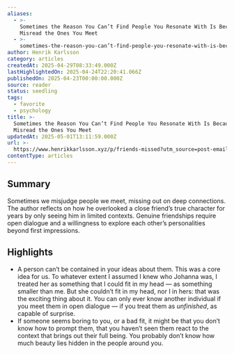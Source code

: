 ```yaml
---
aliases:
  - >-
    Sometimes the Reason You Can’t Find People You Resonate With Is Because You
    Misread the Ones You Meet
  - >-
    sometimes-the-reason-you-can’t-find-people-you-resonate-with-is-because-you-misread-the-ones-you-meet
author: Henrik Karlsson
category: articles
createdAt: 2025-04-29T08:33:49.000Z
lastHighlightedOn: 2025-04-24T22:20:41.066Z
publishedOn: 2025-04-23T00:00:00.000Z
source: reader
status: seedling
tags:
  - favorite
  - psychology
title: >-
  Sometimes the Reason You Can’t Find People You Resonate With Is Because You
  Misread the Ones You Meet
updatedAt: 2025-05-01T13:11:59.000Z
url: >-
  https://www.henrikkarlsson.xyz/p/friends-missed?utm_source=post-email-title&publication_id=313411&post_id=159840215&utm_campaign=email-post-title&isFreemail=true&r=og9hp&triedRedirect=true&utm_medium=email
contentType: articles
---
```

## Summary

Sometimes we misjudge people we meet, missing out on deep connections. The author reflects on how he overlooked a close friend’s true character for years by only seeing him in limited contexts. Genuine friendships require open dialogue and a willingness to explore each other’s personalities beyond first impressions.

## Highlights

- A person can’t be contained in your ideas about them. This was a core idea for us. To whatever extent I assumed I knew who Johanna was, I treated her as something that I could fit in my head — as something smaller than me. But she couldn’t fit in my head, nor I in hers: that was the exciting thing about it. You can only ever know another individual if you meet them in open dialogue — if you treat them as _unfinished_, as capable of surprise.
- If someone seems boring to you, or a bad fit, it might be that you don’t know how to prompt them, that you haven’t seen them react to the context that brings out their full being. You probably don’t know how much beauty lies hidden in the people around you.
